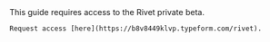 <Note>
	This guide requires access to the Rivet private beta.

	Request access [here](https://b8v8449klvp.typeform.com/rivet).
</Note>
